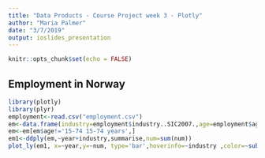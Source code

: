 ```yaml
---
title: "Data Products - Course Project week 3 - Plotly"
author: "Maria Palmer"
date: "3/7/2019"
output: ioslides_presentation
---
```


```r
knitr::opts_chunk$set(echo = FALSE)
```

## Employment in Norway

```r
library(plotly)
library(plyr)
employment<-read.csv("employment.csv")
em<-data.frame(industry=employment$industry..SIC2007.,age=employment$age,sex=employment$sex,num=employment$X07984..Employed.persons.per.4th.quarter..by.region..industry..SIC2007...sex..age..year.and.contents, year=employment$year)
em<-em[em$age!='15-74 15-74 years',]
em1<-ddply(em,~year+industry,summarise,num=sum(num))
plot_ly(em1, x=~year,y=~num, type='bar',hoverinfo=~industry ,color=~substr(industry, 1, 30))%>%layout(yaxis = list(title = 'employed people'), barmode = 'stack',legend = list(x = 100, y = 0.5))
```

